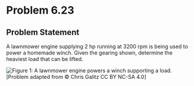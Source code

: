 # Problem 6.23 {.unnumbered}

## Problem Statement

A lawnmower engine supplying 2 hp running at 3200 rpm is being used to power a homemade winch. Given the gearing shown, determine the heaviest load that can be lifted.

![Figure 1: A lawnmower engine powers a winch supporting a load.](images/670.png){fig-alt="A lawnmower engine with a horsepower of hp has a radius of 0.5 in. This engine is being used to power a homemade winch of radius 3 in supporting a load of w."}
\[Problem adapted from © Chris Galitz CC BY NC-SA 4.0\]
